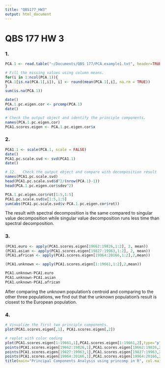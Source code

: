 ```yaml
---
title: "QBS177_HW3"
output: html_document
---
```


# QBS 177 HW 3

### 1.
```r
PCA.1 <- read.table("~/Documents/QBS 177/PCA.example1.txt", header=TRUE)

# Fill the missing values using column means.
for(i in 1:ncol(PCA.1)){
PCA.1[is.na(PCA.1[,i]), i] <- round(mean(PCA.1[,i], na.rm = TRUE))
}
sum(is.na(PCA.1))

date()
PCA.1.pc.eigen.cor <- prcomp(PCA.1)
date()

# Check the output object and identify the principle components.
names(PCA.1.pc.eigen.cor)
PCA1.scores.eigen <- PCA.1.pc.eigen.cor$x
```

### 2.
```r
PCA1.1 <- scale(PCA.1, scale = FALSE)
date()
PCA1.pc.scale.svd <- svd(PCA1.1)
date()

# 12.	Check the output object and compare with decomposition result
names(PCA1.pc.scale.svd)
head(PCA1.pc.scale.svd$d^2/(nrow(PCA.1)-1))
head(PCA.1.pc.eigen.cor$sdev^2)

PCA.1.pc.eigen.cor$rot[1:5,1:5]
PCA1.pc.scale.svd$v[1:5,1:5]
sum(abs(PCA1.pc.scale.svd$v-PCA.1.pc.eigen.cor$rot))

```
The result with spectral decomposition is the same compared to singular value decomposition while singular value decomposition runs less time than spectral decomposition.


### 3.
```r
(PCA1.euro <- apply(PCA1.scores.eigen[19662:19826,1:2], 2, mean))
(PCA1.asian <- apply(PCA1.scores.eigen[19827:19963,1:2], 2, mean))
(PCA1.african <- apply(PCA1.scores.eigen[19964:20166,1:2],2,mean))

(PCA1.unknown <- apply(PCA1.scores.eigen[1:19661,1:2],2,mean))

PCA1.unknown-PCA1.euro
PCA1.unknown-PCA1.asian
PCA1.unknown-PCA1.african

```
After comparing the unknown population's centroid and comparing to the other three populations, we find out that the unknown population's result is closest to the European population.




### 4. 
```r
# Visualize the first two principle components.
plot(PCA1.scores.eigen[,1], PCA1.scores.eigen[,2])

# replot with color coding
plot(PCA1.scores.eigen[1:19661,1],PCA1.scores.eigen[1:19661,2],type="p",col="black",pch=1,xlab="PC1", ylab="PC2", xlim = range(PCA1.scores.eigen[,1]), ylim = range(PCA1.scores.eigen[,2]));
points(PCA1.scores.eigen[19662:19826,1],PCA1.scores.eigen[19662:19826,2],col="red",pch=20); # euro
points(PCA1.scores.eigen[19827:19963,1],PCA1.scores.eigen[19827:19963,2],col="green",pch=20) # asian
points(PCA1.scores.eigen[19964:20166,1],PCA1.scores.eigen[19964:20166,2],col="blue",pch=20) # african
title(main="Principal Components Analysis using princomp in R", col.main="black", font.main=1,outer=T)

```